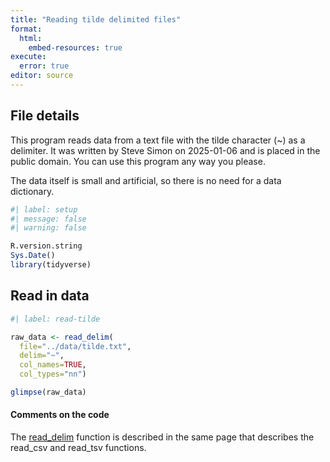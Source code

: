 ```yaml
---
title: "Reading tilde delimited files"
format: 
  html:
    embed-resources: true
execute: 
  error: true
editor: source
---
```


## File details

This program reads data from a text file with the tilde character (~) as a delimiter. It was written by Steve Simon on 2025-01-06 and is placed in the public domain. You can use this program any way you please.

The data itself is small and artificial, so there is no need for a data dictionary.

```r
#| label: setup
#| message: false
#| warning: false

R.version.string
Sys.Date()
library(tidyverse)
```

## Read in data

```r
#| label: read-tilde

raw_data <- read_delim(
  file="../data/tilde.txt",
  delim="~",
  col_names=TRUE,
  col_types="nn")

glimpse(raw_data)
```

#### Comments on the code

The [read_delim][ref01] function is described in the same page that describes the read_csv  and read_tsv functions.

[ref01]: https://readr.tidyverse.org/reference/read_delim.html
